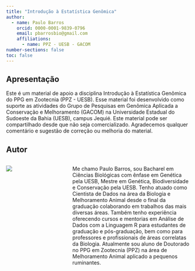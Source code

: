 ```yaml
---
title: "Introdução à Estatística Genômica"
author:
  - name: Paulo Barros
    orcid: 0000-0001-9839-0796
    email: pbarrosbio@gmail.com
    affiliations:
      - name: PPZ - UESB - GACOM
number-sections: false
toc: false
---
```




## Apresentação {#apresentacao}

Este é um material de apoio a disciplina Introdução à Estatística Genômica do PPG em Zootecnia (PPZ - UESB). Esse material foi desenvolvido como suporte as atividades do Grupo de Pesquisas em Genômica Aplicada a Conservação e Melhoramento (GACOM) na Universidade Estadual do Sudoeste da Bahia (UESB), campus Jequié. Este material pode ser compartilhado desde que não seja comercializado. Agradecemos qualquer comentário e sugestão de correção ou melhoria do material.


## Autor

:::{.columns}
:::{.column  width="20%"}
![](images/avatarNew.png)
:::
:::{.column  width="10%"}
:::
:::{.column  width="70%"}
Me chamo Paulo Barros, sou Bacharel em Ciências Biológicas com ênfase em Genética pela UESB, Mestre em Genética, Biodiversidade e Conservação pela UESB. Tenho atuado como Cientista de Dados na área da Biologia e Melhoramento Animal desde o final da graduação colaborando em trabalhos das mais diversas áreas. Também tenho experiência oferecendo cursos e mentorias em Análise de Dados com a Linguagem R para estudantes de graduação e pós-graduação, bem como para professores e profissionais de áreas correlatas da Biologia. Atualmente sou aluno de Doutorado no PPG em Zootecnia (PPZ) na área de Melhoramento Animal aplicado a pequenos ruminantes.
:::
:::

